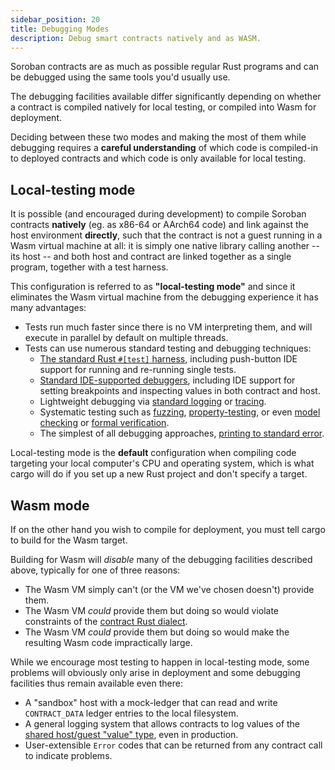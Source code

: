 ```yaml
---
sidebar_position: 20
title: Debugging Modes
description: Debug smart contracts natively and as WASM.
---
```


<head>
  <title>Debug smart contracts natively and as WASM.</title>
  <meta charSet="utf-8" />
  <meta
    property="og:title"
    content="Debug smart contracts natively and as WASM."
  />
  <meta
    property="og:description"
    content="Compile smart contracts natively for local testing or into WASM for deployment in order to debug."
  />
</head>

Soroban contracts are as much as possible regular Rust programs and can be debugged using the same tools you'd usually use.

The debugging facilities available differ significantly depending on whether a contract is compiled natively for local testing, or compiled into Wasm for deployment.

Deciding between these two modes and making the most of them while debugging requires a **careful understanding** of which code is compiled-in to deployed contracts and which code is only available for local testing.

## Local-testing mode

It is possible (and encouraged during development) to compile Soroban contracts **natively** (eg. as x86-64 or AArch64 code) and link against the host environment **directly**, such that the contract is not a guest running in a Wasm virtual machine at all: it is simply one native library calling another -- its host -- and both host and contract are linked together as a single program, together with a test harness.

This configuration is referred to as **"local-testing mode"** and since it eliminates the Wasm virtual machine from the debugging experience it has many advantages:

- Tests run much faster since there is no VM interpreting them, and will execute in parallel by default on multiple threads.
- Tests can use numerous standard testing and debugging techniques:
  - [The standard Rust `#[test]` harness](https://doc.rust-lang.org/reference/attributes/testing.html), including push-button IDE support for running and re-running single tests.
  - [Standard IDE-supported debuggers](https://code.visualstudio.com/docs/languages/rust#_debugging), including IDE support for setting breakpoints and inspecting values in both contract and host.
  - Lightweight debugging via [standard logging](https://docs.rs/log/latest/log/) or [tracing](https://docs.rs/tracing/latest/tracing/).
  - Systematic testing such as [fuzzing](https://crates.io/crates/cargo-fuzz), [property-testing](https://crates.io/crates/proptest), or even [model checking](https://crates.io/crates/kani-verifier) or [formal verification](https://github.com/xldenis/creusot).
  - The simplest of all debugging approaches, [printing to standard error](https://doc.rust-lang.org/std/macro.eprintln.html).

Local-testing mode is the **default** configuration when compiling code targeting your local computer's CPU and operating system, which is what cargo will do if you set up a new Rust project and don't specify a target.

## Wasm mode

If on the other hand you wish to compile for deployment, you must tell cargo to build for the Wasm target.

Building for Wasm will _disable_ many of the debugging facilities described above, typically for one of three reasons:

- The Wasm VM simply can't (or the VM we've chosen doesn't) provide them.
- The Wasm VM _could_ provide them but doing so would violate constraints of the [contract Rust dialect](../contract-development/rust-dialect.mdx).
- The Wasm VM _could_ provide them but doing so would make the resulting Wasm code impractically large.

While we encourage most testing to happen in local-testing mode, some problems will obviously only arise in deployment and some debugging facilities thus remain available even there:

- A "sandbox" host with a mock-ledger that can read and write `CONTRACT_DATA` ledger entries to the local filesystem.
- A general logging system that allows contracts to log values of the [shared host/guest "value" type](../contract-development/environment-concepts.mdx), even in production.
- User-extensible `Error` codes that can be returned from any contract call to indicate problems.
